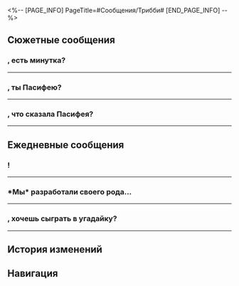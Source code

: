 <%-- [PAGE_INFO]
PageTitle=#Сообщения/Трибби#
[END_PAGE_INFO] --%>
{{Сообщение Инфобокс
|id          = 1403
|Изображение = Персонаж Трибби Иконка.png
|Тип         = Персонаж
|Отправитель = Трибби
|ПодписьСоо  = Трибби всегда здесь~
|Фракция     = Амфореус
}}

==Сюжетные сообщения==
==={{MC|ж=Серовласка|м=Серовласый}}, есть минутка?===
{{Сообщения
|условие_получения = 
|текст =
:'''Трибби:''' {{MC|ж=Серовласка|м=Серовласый}}, есть минутка?
:{Выбор} Нужно кого-то побить?
::'''(Первопроходец):''' Что опять? Бьём монстров или людей?
::'''(Первопроходец):''' Сделаю тебе скидку в 30%.
:{Выбор} Ага, уже бегу.
::'''(Первопроходец):''' Как ты узнала, что я уже плесенью покрываюсь от скуки?
::'''(Первопроходец):''' Только скажи, и я тут же к тебе телепортируюсь.
:'''Трибби:''' Да ничего срочного. У меня просто небольшая просьба.
:'''Трибби:''' Когда мы проснулись, обнаружили, что наша любимая книга пропала. Нигде не можем её найти.
:'''Трибби:''' Трианна чуть не расплакалась.
:'''Трибби:''' Неправда!
:'''Трибби:''' Ох, в общем, нам придётся попросить помощи у провидца.
:{Выбор} Разве вы сами не провидицы?
:'''(Первопроходец):''' Мне казалось, вы и сами такое умеете.
:'''Трибби:''' Ну это другое! Разные титаны судьбы дают разные предсказания.
:'''Трибби:''' В Охеме есть супер-пупер-сильная провидица по имени Пасифея. Говорят, она предсказывает будущее с помощью сновидений.
:'''Трибби:''' Но по некоторым причинам мы не можем с ней встретиться...
:'''Трибби:''' В общем
:'''Трибби:''' {{MC|ж=Серовласка|м=Серовласый}}! Помоги!
:'''Трибби:''' Ну пожа-а-алуйста!!!
:'''Трибби:''' Пожалуйста~
:'''Трибби:''' Мы втроём просим тебя о помощи, так что обязательно помоги!
<!--;{Принятая миссия: Тревожные сны}-->
}}
----

==={{MC|ж=Серовласка|м=Серовласый}}, ты {{MC|ж=нашла|м=нашёл}} Пасифею?===
{{Сообщения
|условие_получения = 
|текст =
:'''Трибби:''' {{MC|ж=Серовласка|м=Серовласый}}, ты {{MC|ж=нашла|м=нашёл}} Пасифею?
:{Выбор} Конечно.
:'''(Первопроходец):''' Я всё {{MC|ж=сделала|м=сделал}}, не переживай.
:'''(Первопроходец):''' Только вот у меня возникли срочные дела.
:'''(Первопроходец):''' Закончу с ними сначала, а потом вернусь к твоей просьбе.
:'''Трибби:''' Не знаю, что у тебя случилось
:'''Трибби:''' но желаю удачи, {{MC|ж=серовласка|м=серовласый}}!
}}
----

==={{MC|ж=Серовласка|м=Серовласый}}, что сказала Пасифея?===
{{Сообщения
|условие_получения = 
|текст =
:'''Трибби:''' {{MC|ж=Серовласка|м=Серовласый}}, что сказала Пасифея?
:{Выбор} Посмотрите под подушкой.
:'''(Первопроходец):''' Она сказала посмотреть под подушкой.
:'''(Первопроходец):''' И всё.
:'''Трибби:''' Книга не может быть там.
:'''Трибби:''' Мы обыскали всё, что можно.
:'''Трибби:''' А!
:'''Трибби:''' Нашли!!!
}}
----

==Ежедневные сообщения==
==={{MC|ж=Серовласка|м=Серовласый}}!===
{{Сообщения
|условие_получения = 
|текст=
:'''Трибби:''' {{MC|ж=Серовласка|м=Серовласый}}!
:'''Трибби:''' Хочешь вкусненького попкорна? Только достали из ракетницы!
:{Выбор} Уже иду!
::'''(Первопроходец):''' Уже иду!
::'''Трибби:''' Давай скорее! Нужно есть, пока горячий.
:{Выбор} Попкорн? Из ракетницы?
::'''(Первопроходец):''' Попкорн?
::'''(Первопроходец):''' Вы готовили его в ракетнице?!
:{Выбор} Простите, я на диете.
::'''(Первопроходец):''' Простите, я на диете.
::'''Трибби:''' От пары штучек ничего не будет!
:'''Трибби:''' *Мы*, конечно, не о таком применении думали, когда изобретали ракетницу.
:'''Трибби:''' Хотелось, чтобы люди могли путешествовать на ракетницах в другие полисы и не бояться чёрного течения.
:'''Трибби:''' А ещё с их помощью пускать фейерверки во время праздников.
:'''Трибби:''' Кто же знал, что Трианна будет носить с собой кукурузные зёрна и как-то засунет их в ракетницу, когда проголодается - и получится такой замечательный попкорн.
:'''Трибби:''' Кто же знал, что, наевшись, Триннона укутается в одеяло и крепко заснёт сверху на тёплой ракетнице.
:{Выбор} Это экспресс Трибби!
:'''(Первопроходец):''' А, понятно! Это экспресс Трибби!
:'''Трибби:''' Точно, у {{MC|ж=серовласки|м=серовласого}} же есть боевая колесница для путешествий, где можно записывать пейзажи и отдыхать у костра во время остановок.
:'''Трибби:''' Звучит весело!
:{Выбор} На экспрессе вам будут рады!
::'''(Первопроходец):''' Приглашаю вас на экспресс в гости.
:{Выбор} На экспрессе тоже есть своя троица.
::'''(Первопроходец):''' На экспрессе тоже есть своя троица.
::'''Трибби:''' О, точно! Так хочется познакомиться с твоей розоволосой подругой!
:{Выбор} Приходите купаться!
::'''(Первопроходец):''' А ванна в моей комнате ничем не уступает золотым купальням, так что приходите купаться.
:'''Трибби:''' Когда колесница {{MC|ж=серовласки|м=серовласого}} вновь отправится в путь, вместе поднимемся в небеса~
:'''Трибби:''' Скорее бы!
}}
----

===*Мы* разработали своего рода...===
{{Сообщения
|условие_получения = 
|текст=
:'''Трибби:''' *Мы* разработали своего рода тест личности, который объединяется с искусством прорицания Янусополиса.
:'''Трибби:''' Каждый получает своё уникальное имя, без повторений.
:'''Трибби:''' Аги - Ледяная Золотистая Вафля, Каси - Розмарин и Полынь, Фаенончик - Пылкий Котелок, Мидейчик - Чистокровный Стейк, Гиацинушка - Жемчужно-ягодное Облачко, Дань Хэнчик - Морозный Лимонад...
:'''Трибби:''' О, Анаксика ещё не тестировали... *мы* думаем, он Супермятное Мороженое!
:{Выбор} Тогда я Серебристый горошек.
::'''(Первопроходец):''' Тогда я Серебристый горошек.
::'''Трибби:''' А? Надо было добавить горошек в список вариантов.
:{Выбор} Златиусы съедобные?
::'''(Первопроходец):''' Златиусы съедобные, получается?
::'''Трибби:''' Нельзя их есть! Это метафора, метафора!
:{Выбор} Тогда ты Яблочный Пудинг.
::'''(Первопроходец):''' А, вот как. Тогда ты Яблочный Пудинг наверное.
::'''Трибби:''' Хе-хе, не {{MC|ж=угадала|м=угадал}}.
::'''Трибби:''' Тёпленький Яблочный Пудинг!
:{Выбор} А как этот тест работает?
:'''(Первопроходец):''' А как этот тест работает?
:'''Трибби:''' Полный тест очень длинный. Посмотрим, нет ли каких-то отличительных вопросов...
:'''Трибби:''' О, вот:
:'''Трибби:''' Если бы у тебя была возможность создавать что-то одно сколько угодно раз, что это было бы?
:{Выбор} Трибби!
::'''(Первопроходец):''' Трибби!
::'''Трибби:''' *Нас* и правда когда-то было много.
:{Выбор} Звёздный нефрит!
::'''(Первопроходец):''' Звёздный нефрит!
::'''Трибби:''' *Мы* тоже любим звёзды!
:{Выбор} Кредиты!
::'''(Первопроходец):''' Кредиты!
::'''(Первопроходец):''' Пусть все станут миллиардерами.
::'''Трибби:''' {{MC|ж=Серовласка|м=Серовласый}}, это так мило!
:'''Трибби:''' Как думаешь, какие вопросы добавить в тест?
:{Выбор} Хочешь на Звёздный экспресс?
::'''(Первопроходец):''' Если бы тебе дали выбор, ты бы поднялась на борт Звёздного экспресса?
::'''Трибби:''' Отличный вопрос для проверки духа приключений!
:{Выбор} Хочешь стать врагом экспресса?
::'''(Первопроходец):''' Если бы тебе дали выбор, ты бы хотела стать врагом Звёздного экспресса?
::'''Трибби:''' Какой-то пугающий вопрос...
:{Выбор} Выпьешь кофе на Звёздном экспрессе?
::'''(Первопроходец):''' Если бы тебе дали выбор, ты бы хотела выпить кофе на Звёздном экспрессе?
::'''Трибби:''' А это такой важный вопрос?
:{{Диалог|Предупреждение}} Файл «Тест Янус из 985 вопросов» отправлен
:'''Трибби:''' *Мы* ещё подумаем.
:'''Трибби:''' Держи текущую версию. Если появятся ещё идеи, сразу обращайся!
}}
----

==={{MC|ж=Серовласка|м=Серовласый}}, хочешь сыграть в угадайку?===
{{Сообщения
|условие_получения = 
|текст=
:'''Трибби:''' {{MC|ж=Серовласка|м=Серовласый}}, хочешь сыграть в угадайку?
:'''Трибби:''' Что это такое: утром маленькое, днём большое, вечером снова маленькое, а на следующий день всё повторяется заново?
:{Выбор} Это троица Трибби!
::'''(Первопроходец):''' Это Трибби!
:{Выбор} Это зёрнышко!
::'''(Первопроходец):''' Это зёрнышко!
:{Выбор} Это мой боевой дух!
::'''(Первопроходец):''' Это мой боевой дух!
:'''Трибби:''' Почти! Ответ - жизнь.
:'''Трибби:''' И семена, и *мы*, и жизнь продолжается по кругу. Жизненный цикл!
:'''Трибби:''' Давай ещё загадку.
:'''Трибби:''' Что это такое, что поглощает всё: и птиц, и зверей, и цветы, и деревья, съест и железо, и самую твёрдую сталь, и камни обращает в прах... а ещё разгоняет тьму?
:{Выбор} Время.
:'''(Первопроходец):''' Это время, да?
:'''Трибби:''' Когда-то Трианна сказала, что мало кто может отгадать эти две загадки, но хотела проверить {{MC|ж=серовласку|м=серовласого}}.
:'''Трибби:''' На самом деле это *мы* и хотели тебе сказать.
:{Выбор} Трианна...
::'''(Первопроходец):''' Трианна...
:{Выбор} Жизнь и время...
::'''(Первопроходец):''' Жизнь и время...
::'''(Первопроходец):''' Ясно.
:'''Трибби:''' Трианна оставила нам семена надежды, и со временем цветком распустится ответ.
:'''Трибби:''' *Мы* непременно увидимся на краю западного ветра. До встречи!
}}
----

==История изменений==
{{История изменений|3.0}}

==Навигация==
{{Сообщения Навбокс}}